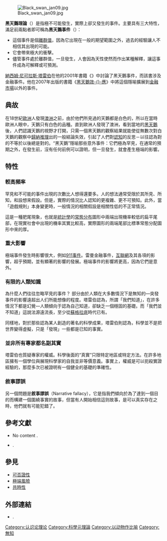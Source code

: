 {{Multiple issues|
{{No footnotes|time=2018-09-04T18:26:15+00:00}}
{{Refimprove|time=2022-03-24T12:10:12+00:00}}
}}
{{NoteTA 
|1=zh-cn:正态分布;zh-tw:常態分布;zh-hk:常態分佈;
|2=zh-hk:概率;zh-cn:概率;zh-tw:機率
}}

[[File:Black_swan_jan09.jpg|thumb]]

'''黑天鵝理論'''（{{lang-en|Black swan theory}}）是指極不可能發生，實際上卻又發生的事件。主要具有三大特性，滿足前兩點者即可稱為'''黑天鵝事件'''（{{lang-en|theory of black swan events}}）：
* 這個事件是個[[離群值|離群值]]，因為它出現在一般的期望範圍之外，過去的經驗讓人不相信其出現的可能。
* 它會帶來極大的衝擊。
* 儘管事件處於離群值，一旦發生，人會因為天性使然而作出某種解釋，讓這事件成為可解釋或可預測。

[[納西姆·尼可拉斯·塔雷伯|納西姆·尼可拉斯·塔雷伯]]在他的2001年書籍《{{link-en|隨機騙局|Fooled by Randomness}}》中討論了黑天鵝事件，而該書涉及金融事件。他在2007年出版的書籍《[[黑天鵝效應_(書籍)|黑天鵝效-{}-應]]》中將這個隱喻擴展到[[金融市場|金融市場]]以外的事件。

==典故==
在18世紀[[歐洲|歐洲]]人發現[[澳大利亚|澳洲]]之前，由於他們所見過的天鵝都是白色的，所以在當時歐洲人眼中，天鵝只有白色的品種。直到歐洲人發現了澳洲，看到當地的[[黑天鵝|黑天鵝]]後，人們認識天鵝的視野才打開，只需一個黑天鵝的觀察結果就能使從無數次對白天鵝的觀察中[[歸納推理|歸納推理]]出的一般結論失效，引起了人們對[[知识论|認知]]的反思－以往認為對的不等於以後總是對的。“黑天鵝”隱喻那些意外事件：它們極為罕見，在通常的預期之外，在發生前，沒有任何前例可以證明，但一旦發生，就會產生極端的影響。

==特性==
===較高頻率===
罕見和不可能的事件出現的次數比人想得還要多。人的想法通常受限於其所見、所知，和設想來假設。但是，實際的情況比人認知的更複雜、更不可預知。此外，當「遊戲規則」本身變更時，一般情況的相關假設是相關性低的不正常情況。

這是一種肥尾現象，也就是[[統計學|統計學]]的[[常態分布|常態分布]]圖形中兩端出現機率較低的扁平尾部，在現實社會中出現的機率其實比較高，實際圖形的兩端尾部比標準常態分配圖形中來的厚。

===重大影響===
極端事件發生時影響很大，例如[[九一一袭击事件|911事件]]。雷曼金融事件，[[互聯網|互聯網]]及其各項的影響，超乎預期，並有顯著的影響的發展。極端事件的影響將更高，因為它們是意外。

===有限的人類知識===
為什麼人們往往忽略罕見的事件？ 部分由於人類在大多數情況下是無知的—突發事件的影響遠超出人们所能想像的程度。塔雷伯認為，所謂「我們知道」，在許多情況下都是幻覺—人類傾向于認為自己知道，卻缺乏一個穩固的基礎。而「我們並不知道」這說法源遠流長，至少從[[蘇格拉底|蘇格拉底]]時代已有。

同樣地，對於那些認為某人創造的著名的科學成果，塔雷伯則認為，科學並不是把世界變得虛擬，只是「發現」一些都是已知的事實。

===並非所有專家都名副其實===
塔雷伯也質疑專家的權威。科學後面的“真實”只限特定地區或特定方法。在許多地區擁有一個學位與展現科學家的自我並非等價意義。事實上，權威是可以扼殺實證經驗的，那麼多次已被證明有一個健全的基礎的準確性。

===敘事謬誤===
{{seealso|因果謬誤}}
另一個問題是'''敘事謬誤'''（Narrative fallacy），它是指我們傾向於為了達到一個目的而構建一個圍繞事實的故事，但當有人開始相信這则故事，是可以真实存在之時，他們就有可能犯錯了。

==參考文獻==
{{refbegin}}
* {{Citation |first=Dr. Gil |last=David |url=http://www.israeldefense.com/?CategoryID=512&ArticleID=1297 |title=Black Swans in the Cyber Domain |publisher=Israel defense |deadurl=yes |archiveurl=https://web.archive.org/web/20121031200537/http://israeldefense.com/?CategoryID=512&ArticleID=1297 |archivedate=2012-10-31 |accessdate=2018-10-01 }} No content .
* {{Citation |url=https://www.cnbc.com/id/100280567 |title=Black Swan Stocks Could Make Your Portfolio a Turkey |publisher=CNBC |first=Suzanne |last=McGee |series=Fiscal Times |date=5 December 2012 |accessdate=20 January 2016 |archive-date=2018-10-01 |archive-url=https://web.archive.org/web/20181001104002/https://www.cnbc.com/id/100280567 |dead-url=no }}.
{{refend}}

==參見==
* [[可否證性|可否證性]]
* [[極端風險|極端風險]]
*[[共時性|共時性]]

==外部連結==
* {{Citation |url=https://www.cnbc.com/id/100280567 |title=Black Swan Stocks Could Make Your Portfolio a Turkey |publisher=CNBC |first=Suzanne |last=McGee |series=Fiscal Times |date=5 December 2012 |accessdate=20 January 2016 |archive-date=2018-10-01 |archive-url=https://web.archive.org/web/20181001104002/https://www.cnbc.com/id/100280567 |dead-url=no }}.

{{Nassim Nicholas Taleb|state=collapsed}}

{{DEFAULTSORT:Black Swan}}
[[Category:认识论理论|Category:认识论理论]]
[[Category:科學元理論|Category:科學元理論]]
[[Category:以动物作比喻|Category:以动物作比喻]]
[[Category:無知|Category:無知]]